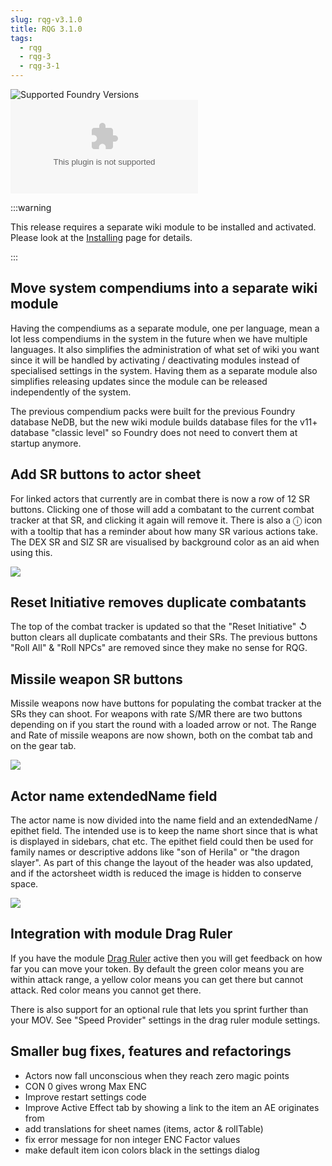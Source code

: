 ```yaml
---
slug: rqg-v3.1.0
title: RQG 3.1.0
tags:
  - rqg
  - rqg-3
  - rqg-3-1
---
```


![Supported Foundry Versions](https://img.shields.io/endpoint?url=https://foundryshields.com/version?url=https://github.com/sun-dragon-cult/fvtt-system-rqg/releases/download/v3.1.0/system.json)
![Download Count](https://img.shields.io/github/downloads/sun-dragon-cult/fvtt-system-rqg/v3.1.0/rqg.zip)

:::warning

This release requires a separate wiki module to be installed and activated. Please look at the
[Installing](/rqg-system/getting-started) page for details.

:::

## Move system compendiums into a separate wiki module

<GithubIssue issue="597" repo="fvtt-system-rqg" />
<GithubIssue issue="598" repo="fvtt-system-rqg" />

Having the compendiums as a separate module, one per language, mean a lot less compendiums in the
system in the future when we have multiple languages. It also simplifies the administration of what
set of wiki you want since it will be handled by activating / deactivating modules instead of
specialised settings in the system. Having them as a separate module also simplifies releasing
updates since the module can be released independently of the system.

The previous compendium packs were built for the previous Foundry database NeDB, but the new wiki
module builds database files for the v11+ database "classic level" so Foundry does not need to
convert them at startup anymore.

## Add SR buttons to actor sheet

<GithubIssue issue="620" repo="fvtt-system-rqg" />

For linked actors that currently are in combat there is now a row of 12 SR buttons. Clicking one of
those will add a combatant to the current combat tracker at that SR, and clicking it again will
remove it. There is also a ⓘ icon with a tooltip that has a reminder about how many SR various
actions take. The DEX SR and SIZ SR are visualised by background color as an aid when using this.

![](sr-buttons.png)

## Reset Initiative removes duplicate combatants

<GithubIssue issue="509" repo="fvtt-system-rqg" />

The top of the combat tracker is updated so that the "Reset Initiative" ↺ button clears all
duplicate combatants and their SRs. The previous buttons "Roll All" & "Roll NPCs" are removed since
they make no sense for RQG.

## Missile weapon SR buttons

<GithubIssue issue="510" repo="fvtt-system-rqg" />
<GithubIssue issue="504" repo="fvtt-system-rqg" />

Missile weapons now have buttons for populating the combat tracker at the SRs they can shoot. For
weapons with rate S/MR there are two buttons depending on if you start the round with a loaded arrow
or not. The Range and Rate of missile weapons are now shown, both on the combat tab and on the gear
tab.

![](missile-sr-buttons.png)

## Actor name extendedName field

<GithubIssue issue="549" repo="fvtt-system-rqg" />

The actor name is now divided into the name field and an extendedName / epithet field. The intended
use is to keep the name short since that is what is displayed in sidebars, chat etc. The epithet
field could then be used for family names or descriptive addons like "son of Herila" or "the dragon
slayer". As part of this change the layout of the header was also updated, and if the actorsheet
width is reduced the image is hidden to conserve space.

![](epithet.png)

## Integration with module Drag Ruler

<GithubIssue issue="618" repo="fvtt-system-rqg" />

If you have the module [Drag Ruler](https://foundryvtt.com/packages/drag-ruler) active then you will
get feedback on how far you can move your token. By default the green color means you are within
attack range, a yellow color means you can get there but cannot attack. Red color means you cannot
get there.

There is also support for an optional rule that lets you sprint further than your MOV. See "Speed
Provider" settings in the drag ruler module settings.

## Smaller bug fixes, features and refactorings

- Actors now fall unconscious when they reach zero magic points
  <GithubIssue issue="414" repo="fvtt-system-rqg" />
- CON 0 gives wrong Max ENC <GithubIssue issue="610" repo="fvtt-system-rqg" />
- Improve restart settings code <GithubIssue issue="616" repo="fvtt-system-rqg" />
- Improve Active Effect tab by showing a link to the item an AE originates from
  <GithubIssue issue="617" repo="fvtt-system-rqg" />
- add translations for sheet names (items, actor & rollTable)
- fix error message for non integer ENC Factor values
- make default item icon colors black in the settings dialog
